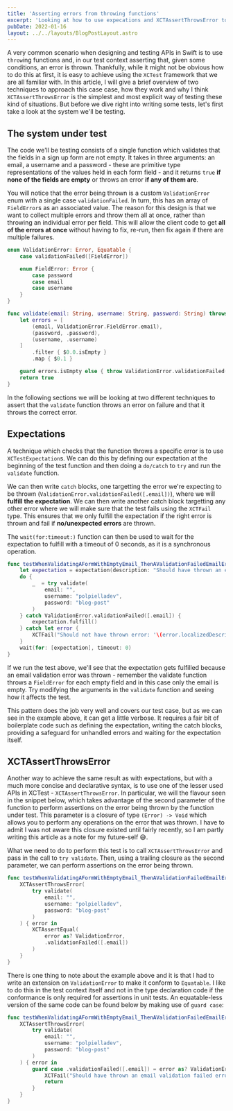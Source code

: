 ```yaml
---
title: 'Asserting errors from throwing functions'
excerpt: 'Looking at how to use expecations and XCTAssertThrowsError to assert specific errors are being thrown in Swift.'
pubDate: 2022-01-16
layout: ../../layouts/BlogPostLayout.astro
---
```


A very common scenario when designing and testing APIs in Swift is to use `throw`ing functions and, in our test context asserting that, given some conditions, an error is thrown. Thankfully, while it might not be obvious how to do this at first, it is easy to achieve using the `XCTest` framework that we are all familiar with. In this article, I will give a brief overview of two techniques to approach this case case, how they work and why I think `XCTAssertThrowsError` is the simplest and most explicit way of testing these kind of situations. But before we dive right into writing some tests, let's first take a look at the system we'll be testing.

## The system under test

The code we'll be testing consists of a single function which validates that the fields in a sign up form are not empty. It takes in three arguments: an email, a username and a password - these are primitive type representations of the values held in each form field - and it returns `true` **if none of the fields are empty** or throws an error **if any of them are**.

You will notice that the error being thrown is a custom `ValidationError` enum with a single case `validationFailed`. In turn, this has an array of `FieldError`s as an associated value. The reason for this design is that we want to collect multiple errors and throw them all at once, rather than throwing an individual error per field. This will allow the client code to get **all of the errors at once** without having to fix, re-run, then fix again if there are multiple failures.

```swift:Validator.swift
enum ValidationError: Error, Equatable {
    case validationFailed([FieldError])

    enum FieldError: Error {
        case password
        case email
        case username
    }
}

func validate(email: String, username: String, password: String) throws -> Bool {
    let errors = [
        (email, ValidationError.FieldError.email),
        (password, .password),
        (username, .username)
    ]
        .filter { $0.0.isEmpty }
        .map { $0.1 }

    guard errors.isEmpty else { throw ValidationError.validationFailed(errors) }
    return true
}
```

In the following sections we will be looking at two different techniques to assert that the `validate` function throws an error on failure and that it throws the correct error.

## Expectations

A technique which checks that the function throws a specific error is to use `XCTestExpectation`s. We can do this by defining our expectation at the beginning of the test function and then doing a `do/catch` to `try` and run the `validate` function.

We can then write `catch` blocks, one targetting the error we're expecting to be thrown (`ValidationError.validationFailed([.email])`), where we will **fulfill the expectation**. We can then write another catch block targetting any other error where we will make sure that the test fails using the `XCTFail` type. This ensures that we only fulfill the expectation if the right error is thrown and fail if **no/unexpected errors** are thrown.

The `wait(for:timeout:)` function can then be used to wait for the expectation to fulfill with a timeout of 0 seconds, as it is a synchronous operation.

```swift:ValidatorTests.swift
func testWhenValidatingAFormWithEmptyEmail_ThenAValidationFailedEmailErrorIsThrown() {
    let expectation = expectation(description: "Should have thrown an email validation failed error")
    do {
        _  = try validate(
            email: "",
            username: "polpielladev",
            password: "blog-post"
        )
    } catch ValidationError.validationFailed([.email]) {
        expectation.fulfill()
    } catch let error {
        XCTFail("Should not have thrown error: '\(error.localizedDescription)'")
    }
    wait(for: [expectation], timeout: 0)
}
```

If we run the test above, we'll see that the expectation gets fulfilled because an email validation error was thrown - remember the validate function throws a `FieldError` for each empty field and in this case only the email is empty. Try modifying the arguments in the `validate` function and seeing how it affects the test.

This pattern does the job very well and covers our test case, but as we can see in the example above, it can get a little verbose. It requires a fair bit of boilerplate code such as defining the expectation, writing the catch blocks, providing a safeguard for unhandled errors and waiting for the expectation itself.

## XCTAssertThrowsError

Another way to achieve the same result as with expectations, but with a much more concise and declarative syntax, is to use one of the lesser used APIs in XCTest - `XCTAssertThrowsError`. In particular, we will the flavour seen in the snippet below, which takes advantage of the second parameter of the function to perform assertions on the error being thrown by the function under test. This parameter is a closure of type `(Error) -> Void` which allows you to perform any operations on the error that was thrown. I have to admit I was not aware this closure existed until fairly recently, so I am partly writing this article as a note for my future-self 😅.

What we need to do to perform this test is to call `XCTAssertThrowsError` and pass in the call to `try validate`. Then, using a trailing closure as the second parameter, we can perform assertions on the error being thrown.

```swift:ValidatorTests.swift
func testWhenValidatingAFormWithEmptyEmail_ThenAValidationFailedEmailErrorIsThrown() {
    XCTAssertThrowsError(
        try validate(
            email: "",
            username: "polpielladev",
            password: "blog-post"
        )
    ) { error in
        XCTAssertEqual(
            error as? ValidationError,
            .validationFailed([.email])
        )
    }
}
```

There is one thing to note about the example above and it is that I had to write an extension on `ValidationError` to make it conform to `Equatable`. I like to do this in the test context itself and not in the type declaration code if the conformance is only required for assertions in unit tests. An equatable-less version of the same code can be found below by making use of `guard case`:

```swift:ValidatorTests.swift
func testWhenValidatingAFormWithEmptyEmail_ThenAValidationFailedEmailErrorIsThrown() {
    XCTAssertThrowsError(
        try validate(
            email: "",
            username: "polpielladev",
            password: "blog-post"
        )
    ) { error in
        guard case .validationFailed([.email]) = error as? ValidationError else {
            XCTFail("Should have thrown an email validation failed error"))
            return
        }
    }
}
```
